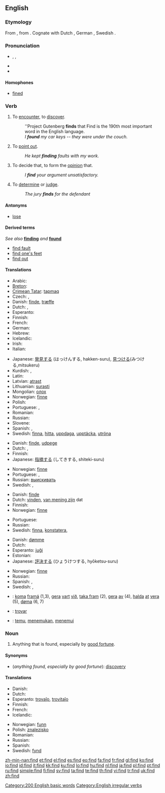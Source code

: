 ==English==

{{rank|Lord|de|whole|190|find|got|let|world}}

===Etymology===
From {{etyl|ang}} {{term|findan|lang=ang}}, from {{proto|Germanic|finþan}}. Cognate with Dutch {{term|vinden}}, German {{term|finden}}, Swedish {{term|finna|lang=sv}}.

===Pronunciation===
* {{enPR|fīnd}}, {{IPA|/faɪnd/}}, {{SAMPA|/faInd/}}
* {{audio|en-us-find.ogg|Audio (US)}}
* {{rhymes|aɪnd}}

====Homophones====
* [[fine]]d

===Verb===
{{en-verb|finds|finding|found|'''[[found]]''' or archaic '''[[founden]]'''}}

# {{transitive}} To [[encounter]], to [[discover]].
#: ''Project Gutenberg '''finds''' that Find is the 190th most important word in the English language.
#: ''I '''found''' my car keys -- they were under the couch.''
# {{transitive}} To [[point out]].
#: ''He kept '''finding''' faults with my work.''
# {{transitive}} To decide that, to form the [[opinion]] that.
#: ''I '''find''' your argument unsatisfactory.''
# {{transitive}} To [[determine]] or [[judge]].
#: ''The jury '''finds''' for the defendant''

====Antonyms====
* [[lose]]

====Derived terms====
''See also'' '''[[finding]]''' ''and'' '''[[found]]'''
* [[find fault]]
* [[find one's feet]]
* [[find out]]

====Translations====
{{trans-top|encounter}}
* Arabic: {{t+|ar|وَجَدَ|sc=Arab}}
* [[Breton]]: {{t+|br|kavout}}
* [[Crimean Tatar]]: [[tapmaq]]
* Czech: {{t-|cs|nalézt}}, {{t+|cs|najít}}
* Danish: [[finde]], [[træffe]]
* Dutch: {{t+|nl|vinden}}, {{t+|nl|aantreffen}}
* Esperanto: {{t+|eo|trovi|xs=Esperanto}}
* Finnish: {{t+|fi|löytää}}
* French: {{t+|fr|trouver}}
* German: {{t+|de|finden}}
* Hebrew: {{t|he|לימצוא|tr=limtzo|sc=Hebr}}
* Icelandic: {{t+|is|finna}}
* Irish: {{t-|ga|faigh|xs=Irish}}
* Italian: {{t+|it|trovare}}
{{trans-mid}}
* Japanese: [[発見]]する (はっけんする, hakken-suru), [[見つける]](みつける,mitsukeru)
* Kurdish: {{KUchar|[[دیتنه‌وه‌]]}}, {{KUchar|[[دۆزینه‌وه‌]]}}
* Latin: {{t-|la|invenire|alt=invenīre}}
* Latvian: [[atrast]]
* Lithuanian: [[surasti]]
* Mongolian: [[олох]]
* Norwegian: [[finne]]
* Polish: {{t+|pl|znajdować}}
* Portuguese: {{t+|pt|achar}}, {{t+|pt|encontrar}}
* Romanian: {{t+|ro|găsi}}
* Russian: {{t+|ru|найти|sc=Cyrl}}
* Slovene: {{t+|sl|najti}}
* Spanish: {{t+|es|encontrar}}, {{t+|es|hallar}}
* Swedish: [[finna]], [[hitta]], [[uppdaga]], [[upptäcka]], [[utröna]]
{{trans-bottom}}

{{trans-top|point out}}
* Danish: [[finde]], [[udpege]]
* Dutch: {{t+|nl|vinden}}, {{t+|nl|ontdekken}}
* Finnish: {{t+|fi|osoittaa}}
* Japanese: [[指摘]]する (してきする, shiteki-suru)
{{trans-mid}}
* Norwegian: [[finne]]
* Portuguese: {{t+|pt|achar}}, {{t+|pt|encontrar}}
* Russian: [[выискивать]]
* Swedish: {{t+|sv|finna}}, {{t+|sv|hitta}}
{{trans-bottom}}

{{trans-top|decide that}}
* Danish: [[finde]]
* Dutch: [[vinden]], [[van mening zijn]] dat
* Finnish: {{t+|fi|pitää}}
* Norwegian: [[finne]]
{{trans-mid}}
* Portuguese: {{t+|pt|achar}}
* Russian: {{t+|ru|находить|sc=Cyrl}}
* Swedish: [[finna]], [[konstatera]],
{{trans-bottom}}

{{trans-top|determine, judge}}
* Danish: [[dømme]]
* Dutch: {{t+|nl|achten}}
* Esperanto: [[juĝi]]
* Estonian: {{t|et|leidma}}
* Japanese: [[評決]]する (ひょうけつする, hyōketsu-suru)
{{trans-mid}}
* Norwegian: [[finne]]
* Russian: {{t+|ru|находить|sc=Cyrl}}
* Spanish: {{t-|es|determinar}}, {{t-|es|juzgar}}
* Swedish: {{t+|sv|finna}}, {{t-|sv|konstatera}}
{{trans-bottom}}

<!--Remove this section once all of the translations below have been moved into the tables above.-->
{{checktrans-top}}
* {{ttbc|Faroese}}: [[koma]] [[framá]] (1,3), [[gera]] [[vart]] [[við]], [[taka fram]] (2), [[gera]] [[av]] (4), [[halda]] [[at]] [[vera]] (5), [[døma]] (6, 7)
* {{ttbc|Ido}}: [[trovar]]
* {{ttbc|Indonesian}}: [[temu]], [[temu|menemukan]], [[temu|menemui]]
{{trans-bottom}}

===Noun===
{{en-noun}}

# Anything that is found, especially by [[good fortune]].

====Synonyms====
* (''anything found, especially by good fortune''): [[discovery]]

====Translations====
{{trans-top|anything that is found, especially by good fortune}}
* Danish: {{t-|da|fund|c}}
* Dutch: {{t-|nl|vondst|f}}
* Esperanto: [[trovaĵo]], [[trovitaĵo]]
* Finnish: {{t-|fi|löytö}}
* French: {{t+|fr|trouvaille|f}}
* Icelandic: {{t-|is|fundur|m}}
{{trans-mid}}
* Norwegian: [[funn]] {{n}}
* Polish: [[znalezisko]] {{n}}
* Romanian: {{t-|ro|descoperire|f}}
* Russian: {{t+|ru|находка|f|sc=Cyrl}}
* Spanish: {{t-|es|hallazgo|m}}
* Swedish: [[fynd]] {{n}}
{{trans-bottom}}

[[Category:200 English basic words]]
[[Category:English irregular verbs]]

[[zh-min-nan:find]]
[[et:find]]
[[el:find]]
[[es:find]]
[[eo:find]]
[[fa:find]]
[[fr:find]]
[[gl:find]]
[[ko:find]]
[[io:find]]
[[id:find]]
[[it:find]]
[[kk:find]]
[[ku:find]]
[[lo:find]]
[[hu:find]]
[[nl:find]]
[[ja:find]]
[[pl:find]]
[[pt:find]]
[[ru:find]]
[[simple:find]]
[[fi:find]]
[[sv:find]]
[[ta:find]]
[[te:find]]
[[th:find]]
[[vi:find]]
[[tr:find]]
[[uk:find]]
[[zh:find]]